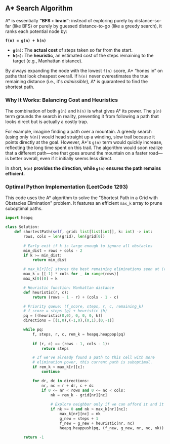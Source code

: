 

## A\* Search Algorithm

A\* is essentially **“BFS + brain”**: instead of exploring purely by distance-so-far (like BFS) or purely by guessed distance-to-go (like a greedy search), it ranks each potential node by:

**`f(n) = g(n) + h(n)`**

  * **`g(n)`**: The **actual cost** of steps taken so far from the start.
  * **`h(n)`**: The **heuristic**, an estimated cost of the steps remaining to the target (e.g., Manhattan distance).

By always expanding the node with the lowest `f(n)` score, A\* “hones in” on paths that look cheapest overall. If `h(n)` never overestimates the true remaining distance (i.e., it's *admissible*), A\* is guaranteed to find the shortest path.

### Why It Works: Balancing Cost and Heuristics

The combination of both `g(n)` and `h(n)` is what gives A\* its power. The `g(n)` term grounds the search in reality, preventing it from following a path that looks direct but is actually a costly trap.

For example, imagine finding a path over a mountain. A greedy search (using only `h(n)`) would head straight up a winding, slow trail because it points directly at the goal. However, A\*'s `g(n)` term would quickly increase, reflecting the long time spent on this trail. The algorithm would soon realize that a different path—one that goes around the mountain on a faster road—is better overall, even if it initially seems less direct.

In short, **`h(n)` provides the direction, while `g(n)` ensures the path remains efficient.**

### Optimal Python Implementation (LeetCode 1293)

This code uses the A\* algorithm to solve the "Shortest Path in a Grid with Obstacles Elimination" problem. It features an efficient `max_k` array to prune suboptimal paths.

```python
import heapq

class Solution:
    def shortestPath(self, grid: list[list[int]], k: int) -> int:
        rows, cols = len(grid), len(grid[0])
        
        # Early exit if k is large enough to ignore all obstacles
        min_dist = rows + cols - 2
        if k >= min_dist:
            return min_dist

        # max_k[r][c] stores the best remaining eliminations seen at (r,c)
        max_k = [[-1] * cols for _ in range(rows)]
        max_k[0][0] = k

        # Heuristic function: Manhattan distance
        def heuristic(r, c):
            return (rows - 1 - r) + (cols - 1 - c)

        # Priority queue: (f_score, steps, r, c, remaining_k)
        # f_score = steps (g) + heuristic (h)
        pq = [(heuristic(0,0), 0, 0, 0, k)]
        directions = [(1,0),(-1,0),(0,1),(0,-1)]

        while pq:
            f, steps, r, c, rem_k = heapq.heappop(pq)
            
            if (r, c) == (rows - 1, cols - 1):
                return steps

            # If we've already found a path to this cell with more
            # elimination power, this current path is suboptimal.
            if rem_k < max_k[r][c]:
                continue

            for dr, dc in directions:
                nr, nc = r + dr, c + dc
                if 0 <= nr < rows and 0 <= nc < cols:
                    nk = rem_k - grid[nr][nc]
                    
                    # Explore neighbor only if we can afford it and it's a better state
                    if nk >= 0 and nk > max_k[nr][nc]:
                        max_k[nr][nc] = nk
                        g_new = steps + 1
                        f_new = g_new + heuristic(nr, nc)
                        heapq.heappush(pq, (f_new, g_new, nr, nc, nk))

        return -1
```